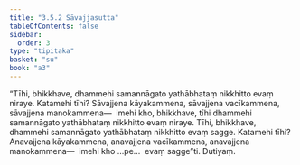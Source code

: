 ```yaml
---
title: "3.5.2 Sāvajjasutta"
tableOfContents: false
sidebar:
  order: 3
type: "tipitaka"
basket: "su"
book: "a3"
---
```



<DynamicBreadcrumb />

<Division number="148" book="a3">

<Paragraph number="1066" book="a3">
“Tīhi, bhikkhave, dhammehi samannāgato yathābhataṃ nikkhitto evaṃ niraye. Katamehi tīhi? Sāvajjena kāyakammena, sāvajjena vacīkammena, sāvajjena manokammena—  imehi kho, bhikkhave, tīhi dhammehi samannāgato yathābhataṃ nikkhitto evaṃ niraye.
</Paragraph>

<Paragraph number="1067" book="a3">
Tīhi, bhikkhave, dhammehi samannāgato yathābhataṃ nikkhitto evaṃ sagge. Katamehi tīhi? Anavajjena kāyakammena, anavajjena vacīkammena, anavajjena manokammena—  imehi kho …pe…  evaṃ sagge”ti.

</Paragraph>
</Division>

<Paragraph number="1068" type="center" book="a3">
Dutiyaṃ.
</Paragraph>
